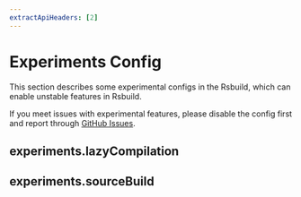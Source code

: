 ```yaml
---
extractApiHeaders: [2]
---
```


# Experiments Config

This section describes some experimental configs in the Rsbuild, which can enable unstable features in Rsbuild.

If you meet issues with experimental features, please disable the config first and report through [GitHub Issues](https://github.com/web-infra-dev/modern.js/issues).

## experiments.lazyCompilation


<LazyCompilation />

## experiments.sourceBuild


<SourceBuild />

